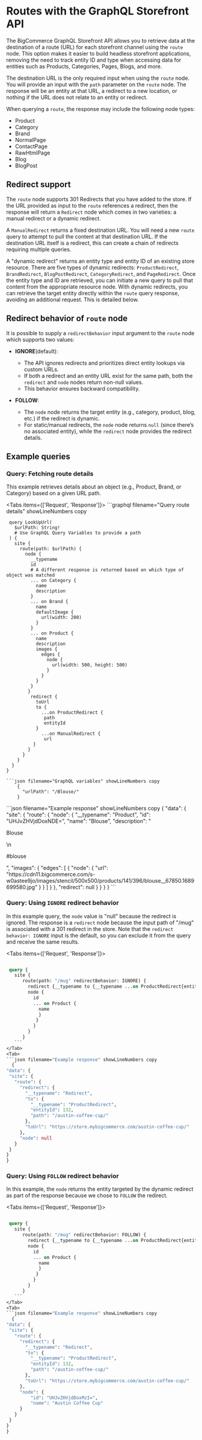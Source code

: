 # Routes with the GraphQL Storefront API

The BigCommerce GraphQL Storefront API allows you to retrieve data at the destination of a route (URL) for each storefront channel using the `route` node. This option makes it easier to build headless storefront applications, removing the need to track entity ID and type when accessing data for entities such as Products, Categories, Pages, Blogs, and more.

The destination URL is the only required input when using the `route` node. You will provide an input with the `path` parameter on the `route` node. The response will be an entity at that URL, a redirect to a new location, or nothing if the URL does not relate to an entity or redirect.

When querying a `route`, the response may include the following node types:

* Product
* Category
* Brand
* NormalPage
* ContactPage
* RawHtmlPage
* Blog
* BlogPost

## Redirect support

The `route` node supports 301 Redirects that you have added to the store. If the URL provided as input to the `route` references a redirect, then the response will return a `Redirect` node which comes in two varieties: a manual redirect or a dynamic redirect.

A `ManualRedirect` returns a fixed destination URL. You will need a new `route` query to attempt to pull the content at that destination URL. If the destination URL itself is a redirect, this can create a chain of redirects requiring multiple queries.

A "dynamic redirect" returns an entity type and entity ID of an existing store resource. There are five types of dynamic redirects: `ProductRedirect`, `BrandRedirect`, `BlogPostRedirect`, `CategoryRedirect`, and `PageRedirect`. Once the entity type and ID are retrieved, you can initiate a new query to pull that content from the appropriate resource node. With dynamic redirects, you can retrieve the target entity directly within the `route` query response, avoiding an additional request. This is detailed below.

## Redirect behavior of `route` node

It is possible to supply a `redirectBehavior` input argument to the `route` node which supports two values:

* **IGNORE**(default): 

   * The API ignores redirects and prioritizes direct entity lookups via custom URLs. 
   * If both a redirect and an entity URL exist for the same path, both the `redirect` and `node` nodes return non-null values. 
   * This behavior ensures backward compatibility.

* **FOLLOW**: 

  * The `node` node returns the target entity (e.g., category, product, blog, etc.) if the redirect is dynamic. 
  * For static/manual redirects, the `node` node returns `null` (since there’s no associated entity), while the `redirect` node provides the redirect details.

## Example queries

### Query: Fetching route details

This example retrieves details about an object (e.g., Product, Brand, or Category) based on a given URL path.

<Tabs items={['Request', 'Response']}>
  <Tab>
    ```graphql filename="Query route details" showLineNumbers copy

     query LookUpUrl(
       $urlPath: String!
       # Use GraphQL Query Variables to provide a path
     ) {
       site {
         route(path: $urlPath) {
           node {
             __typename
             id
             # A different response is returned based on which type of object was matched
             ... on Category {
               name
               description
             }
             ... on Brand {
               name
               defaultImage {
                 url(width: 200)
               }
             }
             ... on Product {
               name
               description
               images {
                 edges {
                   node {
                     url(width: 500, height: 500)
                   }
                 }
               }
             }
            }
             redirect {
               toUrl
               to {
                 ...on ProductRedirect {
                  path
                  entityId
               }
                 ...on ManualRedirect {
                  url
              }
            }
          }
        }
      }
    }
```
```json filename="GraphQL variables" showLineNumbers copy 
    {
      "urlPath": "/Blouse/"
    }
```
  </Tab>
  <Tab>
    ```json filename="Example response" showLineNumbers copy
      {
  "data": {
    "site": {
      "route": {
        "node": {
          "__typename": "Product",
          "id": "UHJvZHVjdDoxNDE=",
          "name": "Blouse",
          "description": "<p>Blouse</p>\n<p>#blouse</p>",
          "images": {
            "edges": [
              {
                "node": {
                  "url": "https://cdn11.bigcommerce.com/s-w0astee9jo/images/stencil/500x500/products/141/396/blouse__67850.1689699580.jpg"
                }
              }
            ]
          }
        },
        "redirect": null
      }
    }
  }
}  
    ```
</Tab>
</Tabs>

### Query: Using `IGNORE` redirect behavior

In this example query, the `node` value is "null" because the redirect is ignored. The response is a `redirect` node because the input path of "/mug" is associated with a 301 redirect in the store. Note that the `redirect behavior: IGNORE` input is the default, so you can exclude it from the query and receive the same results.

<Tabs items={['Request', 'Response']}>
  <Tab>
   ```graphql filename="Query using IGNORE redirect behavior" showLineNumbers copy

    query {
      site {
         route(path: "/mug" redirectBehavior: IGNORE) {
           redirect {__typename to {__typename ...on ProductRedirect{entityId path}} toUrl} 
           node {
             id
             ... on Product {
               name
               }
              }
             }
           }
         }
      ```
</Tab>
  <Tab>
  ```json filename="Example response" showLineNumbers copy
     {
  "data": {
    "site": {
      "route": {
        "redirect": {
          "__typename": "Redirect",
          "to": {
            "__typename": "ProductRedirect",
            "entityId": 132,
            "path": "/austin-coffee-cup/"
          },
          "toUrl": "https://store.mybigcommerce.com/austin-coffee-cup/"
        },
        "node": null
      }
    }
  }
}
```
</Tab>
</Tabs>

### Query: Using `FOLLOW` redirect behavior

In this example, the `node` returns the entity targeted by the dynamic redirect as part of the response because we chose to `FOLLOW` the redirect.

<Tabs items={['Request', 'Response']}>
  <Tab>
   ```graphql filename="Query using FOLLOW redirect behavior" showLineNumbers copy

    query {
      site {
         route(path: "/mug" redirectBehavior: FOLLOW) {
           redirect {__typename to {__typename ...on ProductRedirect{entityId path}} toUrl} 
           node {
             id
             ... on Product {
               name
               }
              }
             }
           }
         }
      ```
</Tab>
  <Tab>
  ```json filename="Example response" showLineNumbers copy
     {
  "data": {
    "site": {
      "route": {
        "redirect": {
          "__typename": "Redirect",
          "to": {
            "__typename": "ProductRedirect",
            "entityId": 132,
            "path": "/austin-coffee-cup/"
          },
          "toUrl": "https://store.mybigcommerce.com/austin-coffee-cup/"
        },
        "node": {
            "id": "UHJvZHVjdDoxMzI=",
            "name": "Austin Coffee Cup"
        }
      }
    }
  }
}
   ```
</Tab>
</Tabs>
